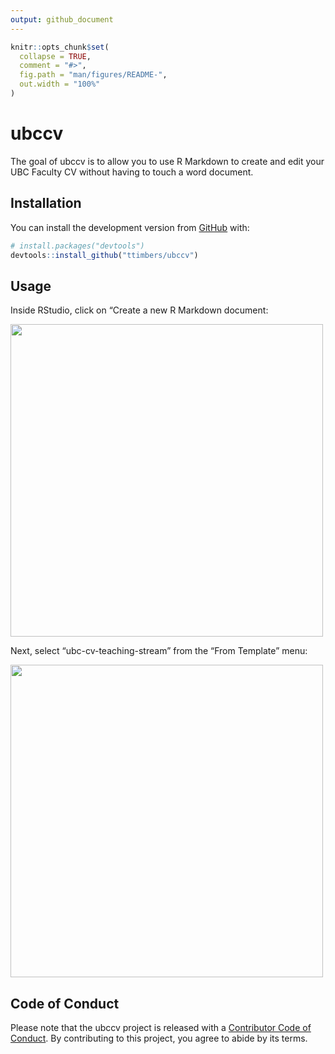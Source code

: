 ```yaml
---
output: github_document
---
```


<!-- README.md is generated from README.Rmd. Please edit that file -->

```r
knitr::opts_chunk$set(
  collapse = TRUE,
  comment = "#>",
  fig.path = "man/figures/README-",
  out.width = "100%"
)
```

# ubccv

<!-- badges: start -->
<!-- badges: end -->

The goal of ubccv is to allow you to use R Markdown to create and edit your UBC Faculty CV without having to touch a word document.

## Installation

You can install the development version from [GitHub](https://github.com/) with:

``` r
# install.packages("devtools")
devtools::install_github("ttimbers/ubccv")
```
## Usage

Inside RStudio, click on "Create a new R Markdown document:

<img src="man/figures/create_rmd.png" width=500>

Next, select "ubc-cv-teaching-stream" from the "From Template" menu:

<img src="man/figures/template.png" width=500>

## Code of Conduct
  
  Please note that the ubccv project is released with a [Contributor Code of Conduct](https://contributor-covenant.org/version/2/0/CODE_OF_CONDUCT.html). By contributing to this project, you agree to abide by its terms.
